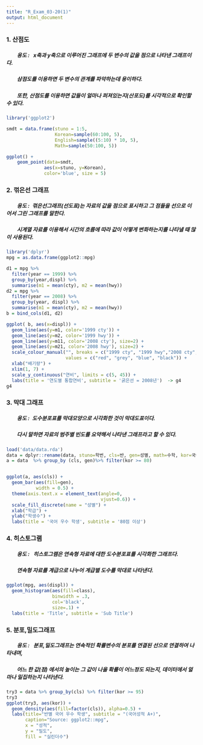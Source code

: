 ```yaml
---
title: "R_Exam_03-20(1)"
output: html_document
---
```

### 1. 산점도
##### &emsp;&emsp;**용도** : &nbsp; x축과 y축으로 이루어진 그래프에 두 변수의 값을 점으로 나타낸 그래프이다. 
##### &emsp;&emsp;삼점도를 이용하면 두 변수의 관계를 파악하는데 용이하다. 
##### &emsp;&emsp;또한, 산점도를 이용하면 값들이 얼마나 퍼져있는지(산포도)를 시각적으로 확인할 수 있다.
```r
library('ggplot2')

smdt = data.frame(stuno = 1:5, 
                  Korean=sample(60:100, 5),
                  English=sample((5:10) * 10, 5),
                  Math=sample(50:100, 5))

ggplot() +
  	geom_point(data=smdt,
			  aes(x=stuno, y=Korean),
			  color='blue', size = 5)

```

### 2. 꺾은선 그래프
##### &emsp;&emsp;**용도** : &nbsp;꺾은선그래프(선도표)는 자료의 값을 점으로 표시하고 그 점들을 선으로 이어서 그린 그래프를 말한다.
##### &emsp;&emsp;시계열 자료를 이용해서 시간의 흐름에 따라 값이 어떻게 변화하는지를 나타낼 때 많이 사용된다.
```r
library('dplyr')
mpg = as.data.frame(ggplot2::mpg)

d1 = mpg %>% 
  filter(year == 1999) %>% 
  group_by(year,displ) %>% 
  summarise(m1 = mean(cty), m2 = mean(hwy))
d2 = mpg %>% 
  filter(year == 2008) %>%
  group_by(year, displ) %>% 
  summarise(m1 = mean(cty), m2 = mean(hwy))
b = bind_cols(d1, d2)

ggplot( b, aes(x=displ)) + 
  geom_line(aes(y=m1, color='1999 cty')) + 
  geom_line(aes(y=m2, color='1999 hwy')) +
  geom_line(aes(y=m11, color='2008 cty'), size=2) +
  geom_line(aes(y=m21, color='2008 hwy'), size=2) +
  scale_colour_manual("", breaks = c("1999 cty", "1999 hwy","2008 cty", "2008 hwy"),
                      values = c("red", "grey", "blue", "black")) +
  xlab("배기량") +
  xlim(1, 7) +
  scale_y_continuous("연비", limits = c(5, 45)) +
  labs(title = '연도별 통합연비', subtitle = '굵은선 = 2008년')  -> g4
g4

```

### 3. 막대 그래프
##### &emsp;&emsp;**용도** : &nbsp;도수분포표를 막대모양으로 시각화한 것이 막대도표이다.
##### &emsp;&emsp;다시 말하면 자료의 범주별 빈도를 요약해서 나타낸 그래프라고 할 수 있다.
```r
load('data/data.rda')
data = dplyr::rename(data, stuno=학번, cls=반, gen=성별, math=수학, kor=국어, eng=영어, sci=과학, art=예체)
a = data  %>% group_by (cls, gen)%>% filter(kor >= 80)


ggplot(a, aes(cls)) +
  geom_bar(aes(fill=gen),
           width = 0.5) +
  theme(axis.text.x = element_text(angle=0,     
                                   vjust=0.6)) +   
  scale_fill_discrete(name = "성별") + 
  xlab("학급") + 
  ylab("학생수") + 
  labs(title = '국어 우수 학생', subtitle = '80점 이상')

```


### 4. 히스토그램
##### &emsp;&emsp;**용도** : &nbsp; 히스토그램은 연속형 자료에 대한 도수분포표를 시각화한 그래프다.
##### &emsp;&emsp;연속형 자료를 계급으로 나누어 계급별 도수를 막대로 나타낸다.
```r
ggplot(mpg, aes(displ)) +
  geom_histogram(aes(fill=class), 
                 binwidth = .3,
                 col='black',       
                 size=.1) +        
  labs(title = 'Title', subtitle = 'Sub Title')


```


### 5. 분포,밀도그래프
##### &emsp;&emsp;**용도** : &nbsp; 분포,밀도그래프는 연속적인 확률변수의 분포를 연결된 선으로 연결하여 나타내며,
##### &emsp;&emsp;어느 한 값(점) 에서의 높이는 그 값이 나올 확률이 어느정도 되는지, 데이터에서 얼마나 밀집하는지 나타낸다.
```r
try3 = data %>% group_by(cls) %>% filter(kor >= 95)
try3
ggplot(try3, aes(kor)) +
  geom_density(aes(fill=factor(cls)), alpha=0.5) +
  labs(title="반별 국어 우수 학생", subtitle = "(국어성적 A+)",
       caption="Source: ggplot2::mpg",
       x = "성적",
       y = "밀도",
       fill = "실린더수")


```